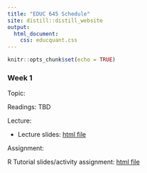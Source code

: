 ```yaml
---
title: "EDUC 645 Schedule"
site: distill::distill_website
output:
  html_document:
    css: educquant.css
---
```


```r
knitr::opts_chunk$set(echo = TRUE)
```

### Week 1

Topic: 

Readings: TBD

Lecture:

 * Lecture slides: [html file](./slides/EDUC645_1_intro.html)

Assignment:

R Tutorial slides/activity assignment: [html file](./slides/tutorial3.html)

